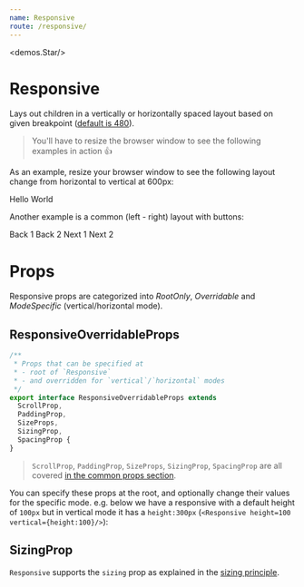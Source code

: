 ```yaml
---
name: Responsive
route: /responsive/
---
```



<demos.Star/>

# Responsive 

Lays out children in a vertically or horizontally spaced layout based on given breakpoint ([default is 480][defaults]). 

> You'll have to resize the browser window to see the following examples in action 👍

As an example, resize your browser window to see the following layout change from horizontal to vertical at 600px:

<Playground>
  <Responsive breakpoint={600}>
    <Flex style={{backgroundColor: "lightskyblue"}}>Hello</Flex>
    <Flex style={{backgroundColor: "lightpink"}}>World</Flex>
  </Responsive>
</Playground>

Another example is a common (left - right) layout with buttons: 

<Playground>
  <Responsive breakpoint={650} minWidth={250}>
    <Horizontal sizing="flex">
      <demos.Button>Back 1</demos.Button>
      <demos.Button>Back 2</demos.Button>
    </Horizontal>
    <Horizontal sizing="flex" horizontalAlign="right">
      <demos.Button>Next 1</demos.Button>
      <demos.Button>Next 2</demos.Button>
    </Horizontal>
  </Responsive>
</Playground>

# Props 
Responsive props are categorized into *RootOnly*, *Overridable* and *ModeSpecific* (vertical/horizontal mode).

## ResponsiveOverridableProps
```ts
/** 
 * Props that can be specified at
 * - root of `Responsive` 
 * - and overridden for `vertical`/`horizontal` modes
 */
export interface ResponsiveOverridableProps extends
  ScrollProp,
  PaddingProp,
  SizeProps,
  SizingProp,
  SpacingProp {
}
```

> `ScrollProp`, `PaddingProp`, `SizeProps`, `SizingProp`, `SpacingProp` are all covered [in the common props section][common-types].

You can specify these props at the root, and optionally change their values for the specific mode. e.g. below we have a responsive with a default height of `100px` but in vertical mode it has a `height:300px` (`<Responsive height=100 vertical={height:100}/>`): 

<Playground>
  <Responsive breakpoint={600} style={{backgroundColor: 'lightskyblue'}} 
    height={100}
    vertical={{height: 300}}
  />
</Playground>

## SizingProp

`Responsive` supports the `sizing` prop as explained in the [sizing principle][principle-sizing].


[common-types]:../common-types/
[principle-spacing]:../principle-spacing/
[principle-sizing]:../principle-sizing/
[defaults]:../defaults/

